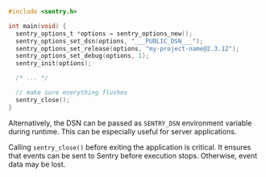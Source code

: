 ```c
#include <sentry.h>

int main(void) {
  sentry_options_t *options = sentry_options_new();
  sentry_options_set_dsn(options, "___PUBLIC_DSN___");
  sentry_options_set_release(options, "my-project-name@2.3.12");
  sentry_options_set_debug(options, 1);
  sentry_init(options);

  /* ... */

  // make sure everything flushes
  sentry_close();
}
```

Alternatively, the DSN can be passed as `SENTRY_DSN` environment variable during runtime. This can be especially useful for server applications.

<Alert level="warning" title="Warning">

Calling `sentry_close()` before exiting the application is critical. It
ensures that events can be sent to Sentry before execution stops. Otherwise,
event data may be lost.

</Alert>
